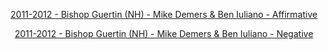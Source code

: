 <span style="display: block; text-align: center;">[[2011-2012 - Bishop Guertin (NH) - Mike Demers & Ben Iuliano - Affirmative]]</span>

<span style="display: block; text-align: center;">[[2011-2012 - Bishop Guertin (NH) - Mike Demers & Ben Iuliano - Negative]]</span>